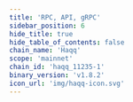 ```yaml
---
title: 'RPC, API, gRPC'
sidebar_position: 6
hide_title: true
hide_table_of_contents: false
chain_name: 'Haqq'
scope: 'mainnet'
chain_id: 'haqq_11235-1'
binary_version: 'v1.8.2'
icon_url: 'img/haqq-icon.svg'
---
```



<PageTitle
  iconUrl="img/haqq-icon.svg"
  title="Haqq Public Endpoints"
  chainId="haqq_11235-1"
  version="v1.8.2"
/>

<Endpoints
  api="https://haqq-api.noders.services"
  rpc="https://haqq-rpc.noders.services"
  grpc="https://haqq-grpc.noders.services:443"
  jsonRpc="https://haqq-jsonrpc.noders.services"
/>
